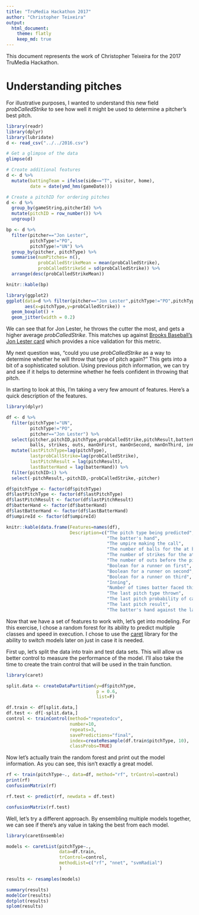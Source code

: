```yaml
---
title: "TruMedia Hackathon 2017"
author: "Christopher Teixeira"
output: 
  html_document:
    theme: flatly
    keep_md: true
---
```


This document represents the work of Christopher Teixeira for the 2017 TruMedia Hackathon. 

# Understanding pitches 
For illustrative purposes, I wanted to understand this new field _probCalledStrike_ to see how well it might be used to determine a pitcher's best pitch. 

```r
library(readr)
library(dplyr)
library(lubridate)
d <- read_csv("../../2016.csv")

# Get a glimpse of the data
glimpse(d)

# Create additional features
d <- d %>%
  mutate(battingTeam = ifelse(side=="T", visitor, home),
         date = date(ymd_hms(gameDate)))

# Create a pitchID for ordering pitches
d <- d %>% 
  group_by(gameString,pitcherId) %>%
  mutate(pitchID = row_number()) %>%
  ungroup()
```

```r
bp <- d %>%
  filter(pitcher=="Jon Lester",
         pitchType!="PO",
         pitchType!="UN") %>%
  group_by(pitcher, pitchType) %>%
  summarise(numPitches= n(),
            probCalledStrikeMean = mean(probCalledStrike),
            probCalledStrikeSd = sd(probCalledStrike)) %>%
  arrange(desc(probCalledStrikeMean))

knitr::kable(bp)

library(ggplot2)
ggplot(data=d %>% filter(pitcher=="Jon Lester",pitchType!="PO",pitchType!="UN"),
       aes(x=pitchType,y=probCalledStrike)) +
  geom_boxplot() +
  geom_jitter(width = 0.2)
```

We can see that for Jon Lester, he throws the cutter the most, and gets a higher average _probCalledStrike_. This matches up against [Brooks Baseball's Jon Lester card](http://www.brooksbaseball.net/landing.php?player=452657) which provides a nice validation for this metric.

My next question was, "could you use _probCalledStrike_ as a way to determine whether he will throw that type of pitch again?" This gets into a bit of a sophisticated solution. Using previous pitch information, we can try and see if it helps to determine whether he feels confident in throwing that pitch. 

In starting to look at this, I'm taking a very few amount of features. Here's a quick description of the features.

```r
library(dplyr)

df <- d %>% 
  filter(pitchType!="UN",
         pitchType!="PO",
         pitcher=="Jon Lester") %>%
  select(pitcher,pitchID,pitchType,probCalledStrike,pitchResult,batterHand,umpireId,
         balls, strikes, outs, manOnFirst, manOnSecond, manOnThird, inning, timesFaced) %>%
  mutate(lastPitchType=lag(pitchType),
         lastprobCallStrike=lag(probCalledStrike),
         lastPitchResult = lag(pitchResult),
         lastBatterHand = lag(batterHand)) %>%
  filter(pitchID>1) %>%
  select(-pitchResult,-pitchID,-probCalledStrike,-pitcher) 

df$pitchType <- factor(df$pitchType)
df$lastPitchType <- factor(df$lastPitchType)
df$lastPitchResult <- factor(df$lastPitchResult)
df$batterHand <- factor(df$batterHand)
df$lastBatterHand <- factor(df$lastBatterHand)
df$umpireId <- factor(df$umpireId)

knitr::kable(data.frame(Features=names(df),
                        Description=c("The pitch type being predicted",
                                      "The batter's hand",
                                      "The umpire making the call",
                                      "The number of balls for the at bat before the pitch",
                                      "The number of strikes for the at bat before the pitch",
                                      "The number of outs before the pitch",
                                      "Boolean for a runner on first",
                                      "Boolean for a runner on second",
                                      "Boolean for a runner on third",
                                      "Inning",
                                      "Number of times batter faced this pitcher within this game",
                                      "The last pitch type thrown",
                                      "The last pitch probability of called strike",
                                      "The last pitch result",
                                      "The batter's hand against the last pitch")))
```

Now that we have a set of features to work with, let's get into modeling. For this exercise, I chose a random forest for its ability to predict multiple classes and speed in execution. I chose to use the [caret](http://topepo.github.io/caret/index.html) library for the ability to switch models later on just in case it is needed. 

First up, let's split the data into train and test data sets. This will allow us better control to measure the performance of the model. I'll also take the time to create the train control that will be used in the train function. 

```r
library(caret)

split.data <- createDataPartition(y=df$pitchType, 
                                  p = 0.6, 
                                  list=F)

df.train <- df[split.data,]
df.test <- df[-split.data,]
control <- trainControl(method="repeatedcv", 
                        number=10, 
                        repeats=3, 
                        savePredictions="final",
                        index=createResample(df.train$pitchType, 10),
                        classProbs=TRUE)
```

Now let's actually train the random forest and print out the model information. As you can see, this isn't exactly a great model. 

```r
rf <- train(pitchType~., data=df, method="rf", trControl=control)
print(rf)
confusionMatrix(rf)

rf.test <- predict(rf, newdata = df.test)

confusionMatrix(rf.test)
```

Well, let's try a different approach. By ensembling multiple models together, we can see if there's any value in taking the best from each model. 

```r
library(caretEnsemble)

models <- caretList(pitchType~., 
                    data=df.train,
                    trControl=control,
                    methodList=c("rf", "nnet", "svmRadial")
                    )

results <- resamples(models)

summary(results)
modelCor(results)
dotplot(results)
splom(results)
```